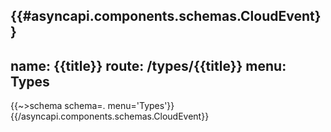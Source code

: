 {{#asyncapi.components.schemas.CloudEvent}}
---
name: {{title}}
route: /types/{{title}}
menu: Types
---
{{~>schema schema=. menu='Types'}}
{{/asyncapi.components.schemas.CloudEvent}}